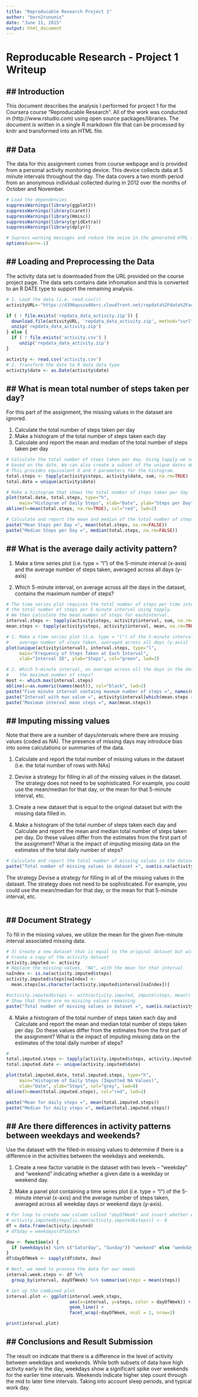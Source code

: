 ```yaml
---
title: "Reproducable Research Project 1"
author: "born2rununix"
date: "June 11, 2015"
output: html_document
---
```


Reproducable Research - Project 1 Writeup
==========================================================

## Introduction
--------------------------------
This document describes the analysis I performed for project 1 for the Coursera course "Reproducable Research". All of the work was conducted in (http://www.rstudio.com) using open source packages/libraries. The document is written in a single R markdown file that can be processed by knitr and transformed into an HTML file.

## Data
--------------------------------
The data for this assignment comes from course webpage and is provided from a personal activity monitoring device. This device collects data at 5 minute intervals throughout the day. The data covers a two month period from an anonymous individual collected during in 2012 over the months of October and November. 

```r
# Load the dependencies
suppressWarnings(library(ggplot2))
suppressWarnings(library(caret))
suppressWarnings(library(Hmisc))
suppressWarnings(library(gridExtra))
suppressWarnings(library(dplyr))

# Supress warning messages and reduce the noise in the generated HTML for the writeup
options(warn=-1)

```

## Loading and Preprocessing the Data
--------------------------------------

The activity data set is downloaded from the URL provided on the course project page. The data sets contains date infromation and this is converted to an R DATE type to support the remaining analysis.

```r
# 1. Load the data (i.e. read.csv())
activityURL<-"https://d396qusza40orc.cloudfront.net/repdata%2Fdata%2Factivity.zip"

if ( ! file.exists('repdata_data_activity.zip')) {
  download.file(activityURL, 'repdata_data_activity.zip', method="curl")
  unzip('repdata_data_activity.zip')
} else {
  if ( ! file.exists('activity.csv') )
     unzip('repdata_data_activity.zip')
}

activity <- read.csv('activity.csv')
# 2. Transform the date to R data data type
activity$date <- as.Date(activity$date)
```
## What is mean total number of steps taken per day?
--------------------------------
For this part of the assignment, the missing values in the dataset are ignored. 

1) Calculate the total number of steps taken per day
2) Make a histogram of the total number of steps taken each day
3) Calculate and report the mean and median of the total number of steps taken per day

```r
# Calculate the total number of steps taken per day. Using tapply we sum the steps 
# based on the date. We can also create a subset of the unique dates defined in the data set
# This provides equivalent X and Y parameters for the histogram.
total.steps <- tapply(activity$steps, activity$date, sum, na.rm=TRUE)
total.date = unique(activity$date)

# Make a histogram that shows the total number of steps taken per day
plot(total.date, total.steps, type="h", 
     main="Histogram of Daily Steps", xlab="Date", ylab="Steps per Day", col="blue", lwd=8)
abline(h=mean(total.steps, na.rm=TRUE), col="red", lwd=2)

# Calculate and report the mean and median of the total number of steps taken per day
paste("Mean Steps per Day =", mean(total.steps, na.rm=FALSE))
paste("Median Steps per Day =", median(total.steps, na.rm=FALSE))

```

## What is the average daily activity pattern?
--------------------------------
1) Make a time series plot (i.e. type = "l") of the 5-minute interval (x-axis) and the average number of steps taken, averaged across all days (y-axis)

2) Which 5-minute interval, on average across all the days in the dataset, contains the maximum number of steps?

```r
# The time series plot requires the total number of steps per time interval, we calculate
# the total number of steps per 5 minute interval using tapply.
# We then calculate the mean number of steps for eachinterval.
interval.steps <- tapply(activity$steps, activity$interval, sum, na.rm=TRUE)
mean.steps <- tapply(activity$steps, activity$interval, mean, na.rm=TRUE)

# 1. Make a time series plot (i.e. type = "l") of the 5-minute interval (x-axis) and the
#    average number of steps taken, averaged across all days (y-axis)
plot(unique(activity$interval), interval.steps, type="l", 
     main="Frequency of Steps Taken at Each Interval", 
     xlab="Interval ID", ylab="Steps", col="green", lwd=2)

# 2. Which 5-minute interval, on average across all the days in the dataset, contains 
#    the maximum number of steps?
most <- which.max(interval.steps)
abline(v=as.numeric(names(most)), col="black", lwd=2)
paste("Five minute interval containg maxmum number of steps =", names(most))
paste("Interval with max value =", activity$interval[which(mean.steps == max(mean.steps))])
paste("Maximum interval mean steps =", max(mean.steps))

```

## Imputing missing values
--------------------------------
Note that there are a number of days/intervals where there are missing values (coded as NA). The presence of missing days may introduce bias into some calculations or summaries of the data.

1) Calculate and report the total number of missing values in the dataset (i.e. the total number of rows with NAs)

2) Devise a strategy for filling in all of the missing values in the dataset. The strategy does not need to be sophisticated. For example, you could use the mean/median for that day, or the mean for that 5-minute interval, etc.

3) Create a new dataset that is equal to the original dataset but with the missing data filled in.

4) Make a histogram of the total number of steps taken each day and Calculate and report the mean and median total number of steps taken per day. Do these values differ from the estimates from the first part of the assignment? What is the impact of imputing missing data on the estimates of the total daily number of steps?

```r
# Calculate and report the total number of missing values in the dataset
paste("Total number of missing values in dataset =", sum(is.na(activity$steps)))

```

The strategy Devise a strategy for filling in all of the missing values in the dataset. The strategy does not need to be sophisticated. For example, you could use the mean/median for that day, or the mean for that 5-minute interval, etc.

```r


```
## Document Strategy
--------------------------------
To fill in the missing values, we utilize the mean for the given five-minute interval associated missing data.

```r
# 3) Create a new dataset that is equal to the original dataset but with the missing data filled in.
# Create a copy of the activity dataset
activity.imputed <- activity
# Replace the missing values, "NA", with the mean for that interval
naIndex <- is.na(activity.imputed$steps)
activity.imputed$steps[naIndex] <- 
  mean.steps[as.character(activity.imputed$interval[naIndex])]

#activity.imputed$steps <- with(activity.imputed, impute(steps, mean))
# Show that there are no missing values remaining 
paste("Total number of missing values in dataset =", sum(is.na(activity.imputed$steps)))
```

4) Make a histogram of the total number of steps taken each day and Calculate and report the mean and median total number of steps taken per day. Do these values differ from the estimates from the first part of the assignment? What is the impact of imputing missing data on the estimates of the total daily number of steps?

```r
#
total.imputed.steps <- tapply(activity.imputed$steps, activity.imputed$date, sum, na.rm=TRUE)
total.imputed.date <- unique(activity.imputed$date)

plot(total.imputed.date, total.imputed.steps, type="h", 
     main="Histogram of Daily Steps (Imputted NA Values)", 
     xlab="Date", ylab="Steps", col="grey", lwd=8)
abline(h=mean(total.imputed.steps), col="red", lwd=2)

paste("Mean for daily steps =", mean(total.imputed.steps))
paste("Median for daily steps =", median(total.imputed.steps))

```

## Are there differences in activity patterns between weekdays and weekends?
--------------------------------
Use the dataset with the filled-in missing values to determine if there is a difference in the activities between the weekdays and weekends.

1) Create a new factor variable in the dataset with two levels – “weekday” and “weekend” indicating whether a given date is a weekday or weekend day.

2) Make a panel plot containing a time series plot (i.e. type = "l") of the 5-minute interval (x-axis) and the average number of steps taken, averaged across all weekday days or weekend days (y-axis).

```r

# For loop to create new column called "dayOfWeek" and insert whether each date corresponds to a weekday or weekend
# activity.imputed$steps[is.nan(activity.imputed$steps)] <- 0
df = data.frame(activity.imputed)
# df$day = weekdays(df$date)

dow <- function(x) {
  if (weekdays(x) %in% c("Saturday", "Sunday")) "weekend" else "weekday"
}
df$dayOfWeek <- sapply(df$date, dow)

# Next, we need to process the data for our needs
interval.week.steps <- df %>% 
  group_by(interval, dayOfWeek) %>% summarise(steps = mean(steps))

# Set up the combined plot
interval.plot <- ggplot(interval.week.steps, 
                        aes(x=interval, y=steps, color = dayOfWeek)) + 
                        geom_line() +
                        facet_wrap(~dayOfWeek, ncol = 1, nrow=2)

print(interval.plot)
```

## Conclusions and Result Submission
--------------------------------

The result on indicate that there is a difference in the level of activity between weekdays and weekends. While both subsets of data have high activity early in the day, weekdays show a significant spike over weekends for the earlier time intervals. Weekends indicate higher step count through the mid to later time intervals. Taking into account sleep periods, and typical work day.

